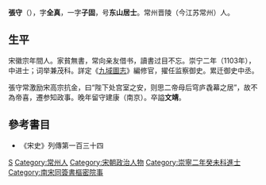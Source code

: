 {{Otheruses|other=名为东山居士的其他人物|东山居士}}
{{Otheruses|other=名为张文靖的其他人物|张文靖}}

'''張守'''（{{bd|?||?||}}），字'''全真'''，一字'''子固'''，号'''东山居士'''。常州晋陵（今江苏常州）人。

== 生平 ==
宋徽宗年間人。家貧無書，常向亲友借书，讀書过目不忘。崇宁二年（1103年），中进士；词举兼茂科。詳定《[[九域圖志|九域圖志]]》編修官，擢任监察御史。累迁御史中丞。

張守常激励宋高宗抗金，曰“陛下处宫室之安，则思二帝母后穹庐毳幕之居”，故不為帝喜，遷参知政事。晚年留守建康（南京）。卒謚'''文靖'''。

==參考書目==
* 《宋史》列傳第一百三十四

{{Authority control}}

{{DEFAULTSORT:Zhang张}}
[[Category:張姓|S]]
[[Category:常州人|Category:常州人]]
[[Category:宋朝政治人物|Category:宋朝政治人物]]
[[Category:崇寧二年癸未科進士|Category:崇寧二年癸未科進士]]
[[Category:南宋同簽書樞密院事|Category:南宋同簽書樞密院事]]